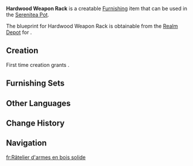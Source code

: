 {{Furnishing Infobox
|id             = 373303
|image          = Item Hardwood Weapon Rack.png
|category       = Landscape
|subcategory    = Ornament
|rarity         = 3
|adeptal_energy = 60
|load           = 35
|reduced_load   = 24
|description    = A classic style of weapon rack that is widely used by the [[Millelith]] today.<br />Though it has a simple design, it is both stable and durable and can be produced in large quantities. Imitations of this design can be widely found across the seven nations.<br />However, the hardwood used by the Millelith for these shelves has a sophisticated milling technique and is produced exclusively in [[Liyue Harbor]], making the imitations found elsewhere greatly inferior.
|blueprint      = [[Realm Depot]]
}}
'''Hardwood Weapon Rack''' is a creatable [[Furnishing]] item that can be used in the [[Serenitea Pot]].

The blueprint for Hardwood Weapon Rack is obtainable from the [[Realm Depot]] for {{Item|Realm Currency|24|x=160}}.

==Creation==
First time creation grants {{Item|Trust|24|x=60}}.
{{Recipe
|type = Creation
|time = 14h
|Fir Wood = 8
|sort = Fir Wood
}}

==Furnishing Sets==
{{Craft Usage}}

==Other Languages==
{{Other Languages
|default_hidden = 1
|en      = Hardwood Weapon Rack
|zhs     = 硬木兵戈架
|zhs_rm  = Yìngmù Bīnggē Jià
|zht     = 硬木兵戈架
|zht_rm  = Yìngmù Bīnggē Jià
|ja      = 堅木の兵器棚
|ja_rm   = Katagi no Heikibou{{Assumed}}
|ko      = 경목 무기 거치대
|ko_rm   = 
|es      = Estantería para armas de madera noble
|fr      = Râtelier d'armes en bois solide
|ru      = Оружейная стойка из твёрдого дерева
|th      = ชั้นวางอาวุธไม้เนื้อแข็ง
|th_rm   = 
|vi      = Kệ Vũ Khí Gỗ Cứng
|de      = Hartholz-Waffenständer
|id      = Rak Senjata Kayu Keras
|pt      = Prateleira de Armas de Madeira de Lei
}}

==Change History==
{{Change History|1.5}}

==Navigation==
{{Furnishing Navbox/Exterior|Landscape}}

[[fr:Râtelier d'armes en bois solide]]